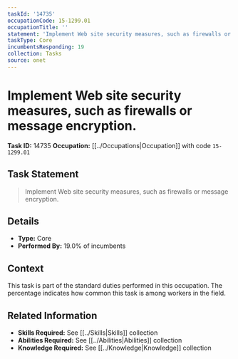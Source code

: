 ```yaml
---
taskId: '14735'
occupationCode: 15-1299.01
occupationTitle: ''
statement: 'Implement Web site security measures, such as firewalls or message encryption.'
taskType: Core
incumbentsResponding: 19
collection: Tasks
source: onet
---
```

# Implement Web site security measures, such as firewalls or message encryption.

**Task ID:** 14735
**Occupation:** [[../Occupations|Occupation]] with code `15-1299.01`

## Task Statement

> Implement Web site security measures, such as firewalls or message encryption.

## Details

- **Type:** Core
- **Performed By:** 19.0% of incumbents

## Context

This task is part of the standard duties performed in this occupation. The percentage indicates how common this task is among workers in the field.

## Related Information

- **Skills Required:** See [[../Skills|Skills]] collection
- **Abilities Required:** See [[../Abilities|Abilities]] collection
- **Knowledge Required:** See [[../Knowledge|Knowledge]] collection
